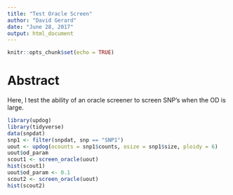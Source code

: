 ```yaml
---
title: "Test Oracle Screen"
author: "David Gerard"
date: "June 28, 2017"
output: html_document
---
```


```r
knitr::opts_chunk$set(echo = TRUE)
```

# Abstract

Here, I test the ability of an oracle screener to screen SNP's when the OD is large.

```r
library(updog)
library(tidyverse)
data(snpdat)
snp1 <- filter(snpdat, snp == "SNP1")
uout <- updog(ocounts = snp1$counts, osize = snp1$size, ploidy = 6)
uout$od_param 
scout1 <- screen_oracle(uout)
hist(scout1)
uout$od_param <- 0.1
scout2 <- screen_oracle(uout)
hist(scout2)
```

